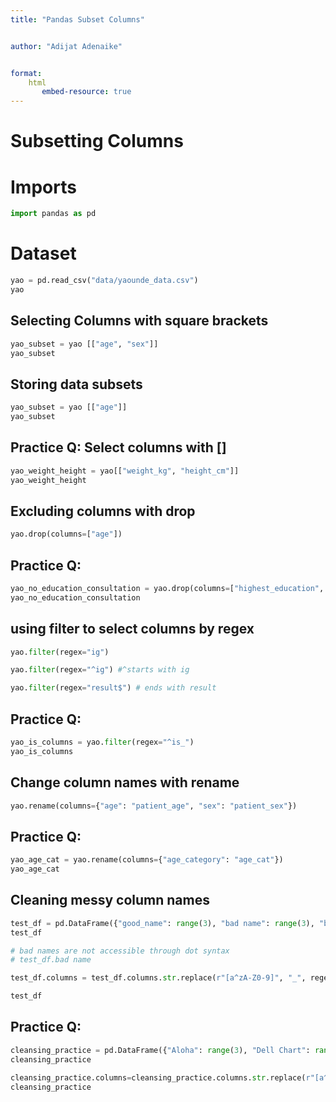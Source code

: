 ```yaml
---
title: "Pandas Subset Columns"


author: "Adijat Adenaike"


format: 
    html
       embed-resource: true
---
```



# Subsetting Columns 

# Imports


```python
import pandas as pd
```

# Dataset


```python
yao = pd.read_csv("data/yaounde_data.csv")
yao
```

## Selecting Columns with square brackets


```python
yao_subset = yao [["age", "sex"]]
yao_subset
```

## Storing data subsets

```python
yao_subset = yao [["age"]]
yao_subset
```

## Practice Q: Select columns with []

```python
yao_weight_height = yao[["weight_kg", "height_cm"]]
yao_weight_height
```

## Excluding columns with drop

```python
yao.drop(columns=["age"])
```


## Practice Q:


```python
yao_no_education_consultation = yao.drop(columns=["highest_education", "consultation"])
yao_no_education_consultation
```

## using filter to select columns by regex


```python
yao.filter(regex="ig")
```

```python
yao.filter(regex="^ig") #^starts with ig
```

```python
yao.filter(regex="result$") # ends with result
```

## Practice Q:

```python
yao_is_columns = yao.filter(regex="^is_")
yao_is_columns
```

## Change column names with rename


```python
yao.rename(columns={"age": "patient_age", "sex": "patient_sex"})
```

## Practice Q:


```python
yao_age_cat = yao.rename(columns={"age_category": "age_cat"})
yao_age_cat
```

## Cleaning messy column names

```python
test_df = pd.DataFrame({"good_name": range(3), "bad name": range(3), "bad*@name*2": range(3)})
test_df
```

```python
# bad names are not accessible through dot syntax 
# test_df.bad name
```

```python
test_df.columns = test_df.columns.str.replace(r"[a^zA-Z0-9]", "_", regex=True)
```

```python
test_df
```

## Practice Q:

```python
cleansing_practice = pd.DataFrame({"Aloha": range(3), "Dell Chart": range(3), "Animals@the zoo": range(3)})
cleansing_practice
```


```python
cleansing_practice.columns=cleansing_practice.columns.str.replace(r"[a^zA-Z0-9]", "_", regex=True)
cleansing_practice
```



